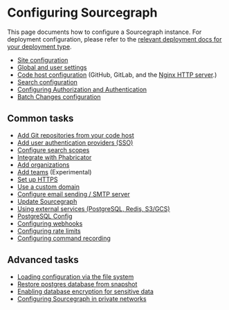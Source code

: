 # Configuring Sourcegraph

This page documents how to configure a Sourcegraph instance. For deployment configuration, please refer to the [relevant deployment docs for your deployment type](/admin/deploy/#deployment-types).

- [Site configuration](/admin/config/site_config)
- [Global and user settings](/admin/config/settings)
- [Code host configuration](/admin/code_hosts/) (GitHub, GitLab, and the [Nginx HTTP server](/admin/http_https_configuration).)
- [Search configuration](/admin/search)
- [Configuring Authorization and Authentication](/admin/config/authorization_and_authentication)
- [Batch Changes configuration](/admin/config/batch_changes)

## Common tasks

- [Add Git repositories from your code host](/admin/repo/add)
- [Add user authentication providers (SSO)](/admin/auth/)
- [Configure search scopes](/code-search/working/snippets)
- [Integrate with Phabricator](/integration/phabricator)
- [Add organizations](/admin/organizations)
- [Add teams](/admin/teams) (Experimental)
- [Set up HTTPS](/admin/http_https_configuration)
- [Use a custom domain](/admin/url)
- [Configure email sending / SMTP server](/admin/config/email)
- [Update Sourcegraph](/admin/updates/)
- [Using external services (PostgreSQL, Redis, S3/GCS)](/admin/external_services)
- [PostgreSQL Config](/admin/config/postgres-conf)
- [Configuring webhooks](/admin/config/webhooks/)
- [Configuring rate limits](/admin/code_hosts/rate_limits)
- [Configuring command recording](/admin/repo/recording)

## Advanced tasks

- [Loading configuration via the file system](/admin/config/advanced_config_file)
- [Restore postgres database from snapshot](/admin/config/restore/)
- [Enabling database encryption for sensitive data](/admin/config/encryption)
- [Configuring Sourcegraph in private networks](/admin/config/private-network)
